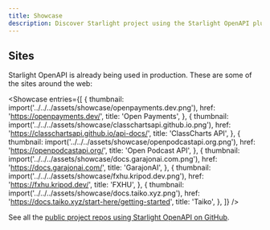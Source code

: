 ```yaml
---
title: Showcase
description: Discover Starlight project using the Starlight OpenAPI plugin.
---
```



<ShowcaseIntro
  cta="Have you built a documentation using Starlight OpenAPI?"
  href="https://github.com/HiDeoo/starlight-openapi/edit/main/docs/src/content/docs/resources/showcase.mdx"
/>

## Sites

Starlight OpenAPI is already being used in production. These are some of the sites around the web:

<Showcase
  entries={[
    {
      thumbnail: import('../../../assets/showcase/openpayments.dev.png'),
      href: 'https://openpayments.dev/',
      title: 'Open Payments',
    },
    {
      thumbnail: import('../../../assets/showcase/classchartsapi.github.io.png'),
      href: 'https://classchartsapi.github.io/api-docs/',
      title: 'ClassCharts API',
    },
    {
      thumbnail: import('../../../assets/showcase/openpodcastapi.org.png'),
      href: 'https://openpodcastapi.org/',
      title: 'Open Podcast API',
    },
    {
      thumbnail: import('../../../assets/showcase/docs.garajonai.com.png'),
      href: 'https://docs.garajonai.com/',
      title: 'GarajonAI',
    },
    {
      thumbnail: import('../../../assets/showcase/fxhu.kripod.dev.png'),
      href: 'https://fxhu.kripod.dev/',
      title: 'FXHU',
    },
    {
      thumbnail: import('../../../assets/showcase/docs.taiko.xyz.png'),
      href: 'https://docs.taiko.xyz/start-here/getting-started',
      title: 'Taiko',
    },
  ]}
/>

See all the [public project repos using Starlight OpenAPI on GitHub](https://github.com/hideoo/starlight-openapi/network/dependents).
